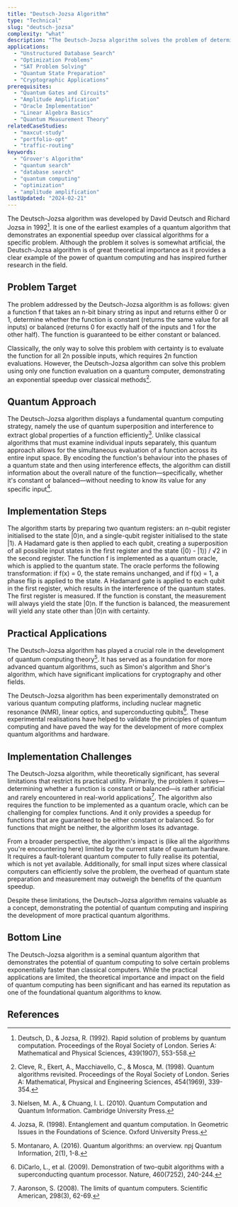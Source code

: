```yaml
---
title: "Deutsch-Jozsa Algorithm"
type: "Technical"
slug: "deutsch-jozsa"
complexity: "what"
description: "The Deutsch-Jozsa algorithm solves the problem of determining if a black-box function is constant or balanced in a single query, offering an exponential speedup compared to classical deterministic approaches."
applications:
  - "Unstructured Database Search"
  - "Optimization Problems"
  - "SAT Problem Solving"
  - "Quantum State Preparation"
  - "Cryptographic Applications"
prerequisites:
  - "Quantum Gates and Circuits"
  - "Amplitude Amplification"
  - "Oracle Implementation"
  - "Linear Algebra Basics"
  - "Quantum Measurement Theory"
relatedCaseStudies:
  - "maxcut-study"
  - "portfolio-opt"
  - "traffic-routing"
keywords:
  - "Grover's Algorithm"
  - "quantum search"
  - "database search"
  - "quantum computing"
  - "optimization"
  - "amplitude amplification"
lastUpdated: "2024-02-21"
---
```


The Deutsch-Jozsa algorithm was developed by David Deutsch and Richard Jozsa in 1992[^1]. It is one of the earliest examples of a quantum algorithm that demonstrates an exponential speedup over classical algorithms for a specific problem. Although the problem it solves is somewhat artificial, the Deutsch-Jozsa algorithm is of great theoretical importance as it provides a clear example of the power of quantum computing and has inspired further research in the field.

## Problem Target

The problem addressed by the Deutsch-Jozsa algorithm is as follows: given a function f that takes an n-bit binary string as input and returns either 0 or 1, determine whether the function is constant (returns the same value for all inputs) or balanced (returns 0 for exactly half of the inputs and 1 for the other half). The function is guaranteed to be either constant or balanced.

Classically, the only way to solve this problem with certainty is to evaluate the function for all 2n possible inputs, which requires 2n function evaluations. However, the Deutsch-Jozsa algorithm can solve this problem using only one function evaluation on a quantum computer, demonstrating an exponential speedup over classical methods[^2].

## Quantum Approach

The Deutsch-Jozsa algorithm displays a fundamental quantum computing strategy, namely the use of quantum superposition and interference to extract global properties of a function efficiently[^3]. Unlike classical algorithms that must examine individual inputs separately, this quantum approach allows for the simultaneous evaluation of a function across its entire input space. By encoding the function's behaviour into the phases of a quantum state and then using interference effects, the algorithm can distill information about the overall nature of the function—specifically, whether it's constant or balanced—without needing to know its value for any specific input[^4].

## Implementation Steps

<Steps>
  <Step title="Initialisation">
    The algorithm starts by preparing two quantum registers: an n-qubit register initialised to the state |0⟩n, and a single-qubit register initialised to the state |1⟩. A Hadamard gate is then applied to each qubit, creating a superposition of all possible input states in the first register and the state (|0⟩ - |1⟩) / √2 in the second register.
  </Step>
  
  <Step title="Oracle query">
    The function f is implemented as a quantum oracle, which is applied to the quantum state. The oracle performs the following transformation: if f(x) = 0, the state remains unchanged, and if f(x) = 1, a phase flip is applied to the state.
  </Step>

  <Step title="Hadamard transformation">
    A Hadamard gate is applied to each qubit in the first register, which results in the interference of the quantum states.
  </Step>

  <Step title="Measurement">
    The first register is measured. If the function is constant, the measurement will always yield the state |0⟩n. If the function is balanced, the measurement will yield any state other than |0⟩n with certainty.
  </Step>
</Steps>

## Practical Applications

The Deutsch-Jozsa algorithm has played a crucial role in the development of quantum computing theory[^5]. It has served as a foundation for more advanced quantum algorithms, such as Simon's algorithm and Shor's algorithm, which have significant implications for cryptography and other fields.

The Deutsch-Jozsa algorithm has been experimentally demonstrated on various quantum computing platforms, including nuclear magnetic resonance (NMR), linear optics, and superconducting qubits[^6]. These experimental realisations have helped to validate the principles of quantum computing and have paved the way for the development of more complex quantum algorithms and hardware.

## Implementation Challenges

The Deutsch-Jozsa algorithm, while theoretically significant, has several limitations that restrict its practical utility. Primarily, the problem it solves—determining whether a function is constant or balanced—is rather artificial and rarely encountered in real-world applications[^7]. The algorithm also requires the function to be implemented as a quantum oracle, which can be challenging for complex functions. And it only provides a speedup for functions that are guaranteed to be either constant or balanced. So for functions that might be neither, the algorithm loses its advantage.

From a broader perspective, the algorithm's impact is (like all the algorithms you're encountering here) limited by the current state of quantum hardware. It requires a fault-tolerant quantum computer to fully realise its potential, which is not yet available. Additionally, for small input sizes where classical computers can efficiently solve the problem, the overhead of quantum state preparation and measurement may outweigh the benefits of the quantum speedup.

Despite these limitations, the Deutsch-Jozsa algorithm remains valuable as a concept, demonstrating the potential of quantum computing and inspiring the development of more practical quantum algorithms.

## Bottom Line

The Deutsch-Jozsa algorithm is a seminal quantum algorithm that demonstrates the potential of quantum computing to solve certain problems exponentially faster than classical computers. While the practical applications are limited, the theoretical importance and impact on the field of quantum computing has been significant and has earned its reputation as one of the foundational quantum algorithms to know.

## References

[^1]: Deutsch, D., & Jozsa, R. (1992). Rapid solution of problems by quantum computation. Proceedings of the Royal Society of London. Series A: Mathematical and Physical Sciences, 439(1907), 553-558.
[^2]: Cleve, R., Ekert, A., Macchiavello, C., & Mosca, M. (1998). Quantum algorithms revisited. Proceedings of the Royal Society of London. Series A: Mathematical, Physical and Engineering Sciences, 454(1969), 339-354.
[^3]: Nielsen, M. A., & Chuang, I. L. (2010). Quantum Computation and Quantum Information. Cambridge University Press.
[^4]: Jozsa, R. (1998). Entanglement and quantum computation. In Geometric Issues in the Foundations of Science. Oxford University Press.
[^5]: Montanaro, A. (2016). Quantum algorithms: an overview. npj Quantum Information, 2(1), 1-8.
[^6]: DiCarlo, L., et al. (2009). Demonstration of two-qubit algorithms with a superconducting quantum processor. Nature, 460(7252), 240-244.
[^7]: Aaronson, S. (2008). The limits of quantum computers. Scientific American, 298(3), 62-69.  